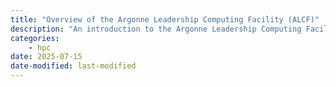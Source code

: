 ```yaml
---
title: "Overview of the Argonne Leadership Computing Facility (ALCF)"
description: "An introduction to the Argonne Leadership Computing Facility, its mission, and its role in advancing scientific research through high-performance computing."
categories:
    - hpc
date: 2025-07-15
date-modified: last-modified
---
```

